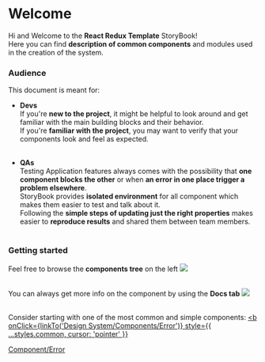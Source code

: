 

<Meta title='Info/Welcome' />

# Welcome
Hi and Welcome to the <b style={styles.common}>React Redux Template</b> StoryBook!<br />
Here you can find <b style={styles.common}>description of common components</b> and modules used in the creation of the system.
<br />


### Audience
This document is meant for:
- <b style={styles.common}>Devs</b><br />
      If you're <b style={styles.common}>new to the project</b>, it might be helpful to look around and get familiar with the main building blocks and their behavior.<br />
      If you're <b style={styles.common}>familiar with the project</b>, you may want to verify that your components look and feel as expected.
      <br />
      <br />

- <b style={styles.common}>QAs</b><br />
      Testing Application features always comes with the possibility that <b style={styles.common}>one component blocks the other</b> or when <b style={styles.common}>an error in one place trigger a problem elsewhere</b>.<br />
      StoryBook provides <b style={styles.common}>isolated environment</b> for all component which makes them easier to test and talk about it.<br />
      Following the <b style={styles.common}>simple steps of updating just the right properties</b> makes easier to <b style={styles.common}>reproduce results</b> and shared them between team members.
      <br />
      <br />


### Getting started
Feel free to browse the <b style={styles.common}>components tree</b> on the left
<img src={componentsTreeImage} width={150} />
<br />
<br />


You can always get more info on the component by using the <b style={styles.common}>Docs tab</b>
<img src={docsTabImage} width={150} />
<br />
<br />


Consider starting with one of the most common and simple components:
<u><b
  onClick={linkTo('Design System/Components/Error')}
  style={{ ...styles.common, cursor: 'pointer' }}
>
  Component/Error
</b></u>
